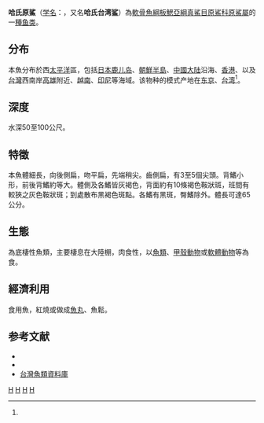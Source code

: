 {{Speciesbox 
| taxon = Proscyllium habereri
| status = DD
| status_system = IUCN3.1
| status_ref =<ref>Ebert, D.A, 2009. Proscyllium habereri. The IUCN Red List of Threatened Species 2009: e.T161733A5491178. https://dx.doi.org/10.2305/IUCN.UK.2009-2.RLTS.T161733A5491178.en. Downloaded on 06 September 2017.</ref>
| range_map = Proscyllium habereri distmap.png
| binomial = ''Proscyllium habereri''
| binomial_authority = Hilgendorf, 1904<ref name='id5133'>{{cite web| url =http://www.bioinfo.cn/db05/BjdwSpecies.php?action=view&id=5133| title =哈氏台湾鲨| work =中国动物物种编目数据库| publisher =中国科学院微生物研究所| author =中国科学院动物研究所| accessdate =2009-04-11| deadurl =yes| archiveurl =https://web.archive.org/web/20160305042244/http://www.bioinfo.cn/db05/BjdwSpecies.php?action=view&id=5133| archivedate =2016-03-05}}</ref>
| synonyms = *''Proscyllium venustum''<br /><small>Tanaka, 1912</small>''
*''Triakis habereri''<br /><small>Hilgendorf, 1904</small>''
}}

'''哈氏原鯊'''（[[学名|学名]]：{{lang|la|''Proscyllium habereri''}}，又名'''哈氏台湾鲨'''）為[[軟骨魚綱|軟骨魚綱]][[板鰓亞綱|板鰓亞綱]][[真鯊目|真鯊目]][[原鯊科|原鯊科]][[原鯊屬|原鯊屬]]的一[[種|種]][[鱼类|鱼类]]。

==分布==
本魚分布於西[[太平洋|太平洋]]區，包括[[日本|日本]][[鹿兒島縣|鹿儿岛]]、[[朝鮮半島|朝鮮半島]]、[[中國大陆|中國大陆]]沿海、[[香港|香港]]、以及[[台灣|台灣]]西南岸[[高雄|高雄]]附近、[[越南|越南]]、[[印尼|印尼]]等海域。该物种的模式产地在[[东京|东京]]、[[台湾|台湾]]<ref name='id5133'/>。

==深度==
水深50至100公尺。

==特徵==
本魚體細長，向後側扁，吻平扁，先端稍尖。齒側扁，有3至5個尖頭。背鰭小形，前後背鰭約等大。體側及各鰭皆灰褐色，背面約有10條褐色鞍狀斑，班間有較狹之灰色鞍狀斑；到處散布黑褐色斑點。各鰭有黑斑，臀鰭除外。體長可達65公分。

==生態==
為底棲性魚類，主要棲息在大陸棚，肉食性，以[[魚類|魚類]]、[[甲殼動物|甲殼動物]]或[[軟體動物|軟體動物]]等為食。

==經濟利用==
食用魚，紅燒或做成[[魚丸|魚丸]]、魚鬆。

==参考文献==
*{{reflist}}
*{{FishBase_species|genus=Proscyllium|species=habereri|year=2011|month=12}}
*[http://fishdb.sinica.edu.tw/ 台灣魚類資料庫]{{Wayback|url=http://fishdb.sinica.edu.tw/ |date=20160304193340 }}

{{Taxonbar|from=Q797997}}

[[Category:食用鱼|H]]
[[Category:原鯊屬|H]]
[[Category:台湾鲨属|H]]
[[Category:1904年描述的魚類|H]]